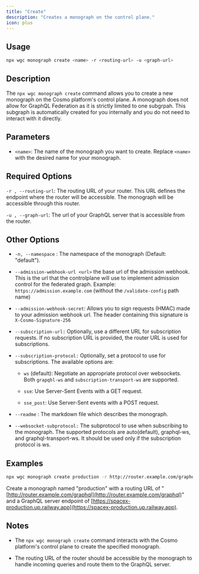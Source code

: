 ```yaml
---
title: "Create"
description: "Creates a monograph on the control plane."
icon: plus
---
```


## Usage

```bash
npx wgc monograph create <name> -r <routing-url> -u <graph-url>
```

## Description

The `npx wgc monograph create` command allows you to create a new monograph on the Cosmo platform's control plane. A monograph does not allow for GraphQL Federation as it is strictly limited to one subgrpah. This subgraph is automatically created for you internally and you do not need to interact with it directly.

## Parameters

* `<name>`: The name of the monograph you want to create. Replace `<name>` with the desired name for your monograph.

## Required Options

`-r , --routing-url`: The routing URL of your router. This URL defines the endpoint where the router will be accessible. The monograph will be accessible through this router.

`-u , --graph-url`: The url of your GraphQL server that is accessible from the router.

## Other Options

* `-n, --namespace` : The namespace of the monograph (Default: "default").

* `--admission-webhook-url <url>` the base url of the admission webhook. This is the url that the controlplane will use to implement admission control for the federated graph. Example: `https://admission.example.com` (without the `/validate-config` path name)

* `--admission-webhook-secret`: Allows you to sign requests (HMAC) made to your admission webhook url. The header containing this signature is `X-Cosmo-Signature-256`

* `--subscription-url:` Optionally, use a different URL for subscription requests. If no subscription URL is provided, the router URL is used for subscriptions.

* `--subscription-protocol:` Optionally, set a protocol to use for subscriptions. The available options are:

  * `ws` (default): Negotiate an appropriate protocol over websockets. Both `grapqhl-ws` and `subscription-transport-ws` are supported.

  * `sse`: Use Server-Sent Events with a GET request.

  * `sse_post`: Use Server-Sent events with a POST request.

* `--readme` : The markdown file which describes the monograph.

* `--websocket-subprotocol:` The subprotocol to use when subscribing to the monograph. The supported protocols are auto(default), graphql-ws, and graphql-transport-ws. It should be used only if the subscription protocol is ws.

## Examples

```bash
npx wgc monograph create production -r http://router.example.com/graphql -u https://spacex-production.up.railway.app
```

Create a monograph named "production" with a routing URL of "[http://router.example.com/graphql](http://router.example.com/graphql)" and a GraphQL server endpoint of [https://spacex-production.up.railway.app](https://spacex-production.up.railway.app).

## Notes

* The `npx wgc monograph create` command interacts with the Cosmo platform's control plane to create the specified monograph.

* The routing URL of the router should be accessible by the monograph to handle incoming queries and route them to the GraphQL server.


